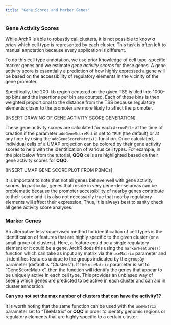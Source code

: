 ```yaml
---
title: "Gene Scores and Marker Genes"
---
```


### Gene Activity Scores

While ArchR is able to robustly call clusters, it is not possible to know _a priori_ which cell type is represented by each cluster. This task is often left to manual annotation because every application is different.

To do this cell type annotation, we use prior knowledge of cell type-specific marker genes and we estimate _gene activity scores_ for these genes. A gene activity score is essentially a prediction of how highly expressed a gene will be based on the accessibility of regulatory elements in the vicinity of the gene promoter.

Specifically, the 200-kb region centered on the given TSS is tiled into 1000-bp bins and the insertions per bin are counted. Each of these bins is then weighted proportional to the distance from the TSS because regulatory elements closer to the promoter are more likely to affect the promoter.

[INSERT DRAWING OF GENE ACTIVITY SCORE GENERATION]

These gene activity scores are calculated for each `ArrowFile` at the time of creation if the parameter `addGeneScoreMat` is set to `TRUE` (the default) or at any time by using the `addGeneScoreMatrix()` function. Once caluclated, individual cells of a UMAP projection can be colored by their gene activity scores to help with the identification of various cell types. For example, in the plot below from the tutorial, __QQQ__ cells are highlighted based on their gene activity scores for __QQQ__.

[INSERT UMAP GENE SCORE PLOT FROM PBMCs]

It is important to note that not all genes behave well with gene activity scores. In particular, genes that reside in very gene-dense areas can be problematic because the promoter accessibility of nearby genes contribute to their score and it is also not necessarily true that nearby regulatory elements will affect their expression. Thus, it is always best to sanity check all gene activity score analyses.

### Marker Genes

An alternative less-supervised method for identification of cell types is the identification of features that are highly specific to the given cluster (or a small group of clusters). Here, a feature could be a single regulatory element or it could be a gene. ArchR does this using the `markerFeatures()` function which can take as input any matrix via the `useMatrix` parameter and it identifies features unique to the groups indicated by the `groupBy` parameter (default is "Clusters"). If the `useMatrix` parameter is set to "GeneScoreMatrix", then the function will identify the genes that appear to be uniquely active in each cell type. This provides an unbiased way of seeing which genes are predicted to be active in each cluster and can aid in cluster annotation.

__Can you not set the max number of clusters that can have the activity??__

It is worth noting that the same function can be used with the `useMatrix` parameter set to "TileMatrix" or __QQQ__ in order to identify genomic regions or regulatory elements that are highly specific to a certain cluster.